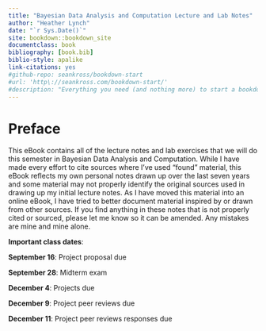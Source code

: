 ```yaml
--- 
title: "Bayesian Data Analysis and Computation Lecture and Lab Notes"
author: "Heather Lynch"
date: "`r Sys.Date()`"
site: bookdown::bookdown_site
documentclass: book
bibliography: [book.bib]
biblio-style: apalike
link-citations: yes
#github-repo: seankross/bookdown-start
#url: 'http\://seankross.com/bookdown-start/'
#description: "Everything you need (and nothing more) to start a bookdown book."
---
```


# Preface {-}

This eBook contains all of the lecture notes and lab exercises that we will do this semester in Bayesian Data Analysis and Computation. While I have made every effort to cite sources where I've used "found" material, this eBook reflects my own personal notes drawn up over the last seven years and some material may not properly identify the original sources used in drawing up my initial lecture notes. As I have moved this material into an online eBook, I have tried to better document material inspired by or drawn from other sources. If you find anything in these notes that is not properly cited or sourced, please let me know so it can be amended. Any mistakes are mine and mine alone.

**Important class dates**:

**September 16**: Project proposal due

**September 28**: Midterm exam

**December 4**: Projects due

**December 9**: Project peer reviews due

**December 11**: Project peer reviews responses due